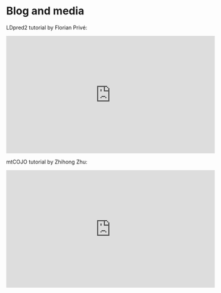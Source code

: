 # Blog and media

LDpred2 tutorial by Florian Privé:   


<iframe width="560" height="315" src="https://www.youtube.com/embed/aya8WsNAu6U" title="YouTube video player" frameborder="0" allow="accelerometer; autoplay; clipboard-write; encrypted-media; gyroscope; picture-in-picture" allowfullscreen></iframe>


  

mtCOJO tutorial by Zhihong Zhu: 

  <iframe width="560" height="315" src="https://www.youtube.com/embed/TsNlswDVPos" title="YouTube video player" frameborder="0" allow="accelerometer; autoplay; clipboard-write; encrypted-media; gyroscope; picture-in-picture" allowfullscreen></iframe>